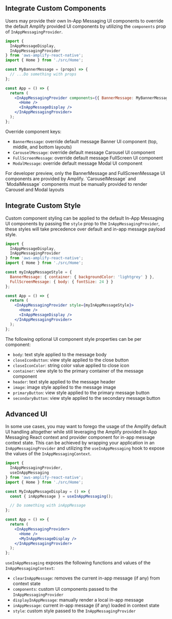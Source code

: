 ## Integrate Custom Components

Users may provide their own In-App Messaging UI components to override the default Amplify provided UI components by utilizing the `components` prop of `InAppMessagingProvider`.

```jsx
import {
  InAppMessageDisplay,
  InAppMessagingProvider
} from 'aws-amplify-react-native';
import { Home } from './src/Home';

const MyBannerMessage = (props) => {
  // ...Do something with props
};

const App = () => {
  return (
    <InAppMessagingProvider components={{ BannerMessage: MyBannerMessage }}>
      <Home />
      <InAppMessageDisplay />
    </InAppMessagingProvider>
  );
};
```

Override component keys:

- `BannerMessage`: override default message Banner UI component (top, middle, and bottom layouts)
- `CarouselMessage`: override default message Carousel UI component
- `FullScreenMessage`: override default message FullScreen UI component
- `ModalMessage`: override default message Modal UI component

<Callout informational>
  For developer preview, only the BannerMessage and FullScreenMessage UI
  components are provided by Amplify. `CarouselMessage` and `ModalMessage`
  components must be manually provided to render Carousel and Modal layouts
</Callout>

## Integrate Custom Style

Custom component styling can be applied to the default In-App Messaging UI components by passing the `style` prop to the `InAppMessagingProvider`, these styles will take precedence over default and in-app message payload style.

```jsx
import {
  InAppMessageDisplay,
  InAppMessagingProvider
} from 'aws-amplify-react-native';
import { Home } from './src/Home';

const myInAppMessageStyle = {
  BannerMessage: { container: { backgroundColor: 'lightgrey' } },
  FullScreenMessage: { body: { fontSize: 24 } }
};

const App = () => {
  return (
    <InAppMessagingProvider style={myInAppMessageStyle}>
      <Home />
      <InAppMessageDisplay />
    </InAppMessagingProvider>
  );
};
```

The following optional UI component style properties can be per component:

- `body`: text style applied to the message body
- `closeIconButton`: view style applied to the close button
- `closeIconColor`: string color value applied to close icon
- `container`: view style to the primary container of the message component
- `header`: text style applied to the message header
- `image`: image style applied to the message image
- `primaryButton`: view style applied to the primary message button
- `secondaryButton`: view style applied to the secondary message button

## Advanced UI

In some use cases, you may want to forego the usage of the Amplify default UI handling altogether while still leveraging the Amplify provided In-App Messaging React context and provider component for in-app message context state. This can be achieved by wrapping your application in an `InAppMessagingProvider` and utilizing the `useInAppMessaging` hook to expose the values of the `InAppMessagingContext`.

```jsx
import {
  InAppMessagingProvider,
  useInAppMessaging
} from 'aws-amplify-react-native';
import { Home } from './src/Home';

const MyInAppMessageDisplay = () => {
  const { inAppMessage } = useInAppMessaging();

  // Do something with inAppMessage
};

const App = () => {
  return (
    <InAppMessagingProvider>
      <Home />
      <MyInAppMessageDisplay />
    </InAppMessagingProvider>
  );
};
```

`useInAppMessaging` exposes the following functions and values of the `InAppMessagingContext`:

- `clearInAppMessage`: removes the current in-app message (if any) from context state
- `components`: custom UI components passed to the `InAppMessagingProvider`
- `displayInAppMessage`: manually render a local in-app message
- `inAppMessage`: current in-app message (if any) loaded in context state
- `style`: custom style passed to the `InAppMessagingProvider`
